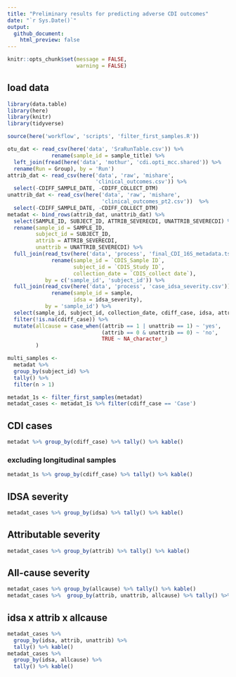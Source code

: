 ```yaml
---
title: "Preliminary results for predicting adverse CDI outcomes"
date: "`r Sys.Date()`"
output: 
  github_document:
    html_preview: false
---
```


```r
knitr::opts_chunk$set(message = FALSE,
                      warning = FALSE)
```

## load data

```r
library(data.table)
library(here)
library(knitr)
library(tidyverse)

source(here('workflow', 'scripts', 'filter_first_samples.R')) 
```

```r
otu_dat <- read_csv(here('data', 'SraRunTable.csv')) %>% 
              rename(sample_id = sample_title) %>% 
  left_join(fread(here('data', 'mothur', 'cdi.opti_mcc.shared')) %>% 
  rename(Run = Group), by = 'Run')
attrib_dat <- read_csv(here('data', 'raw', 'mishare', 
                            'clinical_outcomes.csv')) %>% 
  select(-CDIFF_SAMPLE_DATE, -CDIFF_COLLECT_DTM)
unattrib_dat <- read_csv(here('data', 'raw', 'mishare', 
                              'clinical_outcomes_pt2.csv'))  %>% 
  select(-CDIFF_SAMPLE_DATE, -CDIFF_COLLECT_DTM)
metadat <- bind_rows(attrib_dat, unattrib_dat) %>% 
  select(SAMPLE_ID, SUBJECT_ID, ATTRIB_SEVERECDI, UNATTRIB_SEVERECDI) %>% 
  rename(sample_id = SAMPLE_ID, 
         subject_id = SUBJECT_ID,
         attrib = ATTRIB_SEVERECDI,
         unattrib = UNATTRIB_SEVERECDI) %>% 
  full_join(read_tsv(here('data', 'process', 'final_CDI_16S_metadata.tsv')) %>% 
              rename(sample_id = `CDIS_Sample ID`, 
                     subject_id = `CDIS_Study ID`,
                     collection_date = `CDIS_collect date`), 
            by = c('sample_id', 'subject_id')) %>% 
  full_join(read_csv(here('data', 'process', 'case_idsa_severity.csv')) %>% 
              rename(sample_id = sample,
                     idsa = idsa_severity),
            by = 'sample_id') %>% 
  select(sample_id, subject_id, collection_date, cdiff_case, idsa, attrib, unattrib) %>% 
  filter(!is.na(cdiff_case)) %>% 
  mutate(allcause = case_when((attrib == 1 | unattrib == 1) ~ 'yes',
                              (attrib == 0 & unattrib == 0) ~ 'no',
                              TRUE ~ NA_character_)
         )
```

```r
multi_samples <-
  metadat %>% 
  group_by(subject_id) %>% 
  tally() %>% 
  filter(n > 1)

metadat_1s <- filter_first_samples(metadat)
metadat_cases <- metadat_1s %>% filter(cdiff_case == 'Case')
```


## CDI cases

```r
metadat %>% group_by(cdiff_case) %>% tally() %>% kable()
```

### excluding longitudinal samples

```r
metadat_1s %>% group_by(cdiff_case) %>% tally() %>% kable()
```


## IDSA severity

```r
metadat_cases %>% group_by(idsa) %>% tally() %>% kable()
```

## Attributable severity

```r
metadat_cases %>% group_by(attrib) %>% tally() %>% kable()
```


## All-cause severity

```r
metadat_cases %>% group_by(allcause) %>% tally() %>% kable()
metadat_cases %>%  group_by(attrib, unattrib, allcause) %>% tally() %>% kable()
```


## idsa x attrib x allcause

```r
metadat_cases %>% 
  group_by(idsa, attrib, unattrib) %>% 
  tally() %>% kable()
metadat_cases %>% 
  group_by(idsa, allcause) %>% 
  tally() %>% kable()
```

